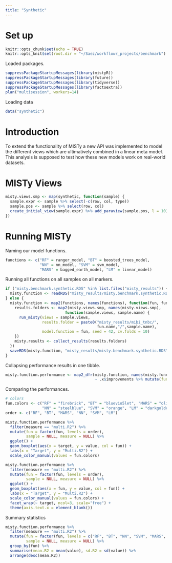 ```yaml
---
title: "Synthetic"
---
```


# Set up

```r
knitr::opts_chunk$set(echo = TRUE)
knitr::opts_knit$set(root.dir = "~/Saez/workflowr_projects/benchmark")
```

Loaded packages.

```r
suppressPackageStartupMessages(library(mistyR))
suppressPackageStartupMessages(library(future))
suppressPackageStartupMessages(library(tidyverse))
suppressPackageStartupMessages(library(factoextra))
plan("multisession", workers=14)
```

Loading data

```r
data("synthetic")
```

# Introduction

To extend the functionality of MISTy a new API was implemented to model
the different views which are ultimatively combined in a linear meta model.
This analysis is supposed to test how these new models work on real-world 
datasets.

# MISTy Views

```r
misty.views.smp <- map(synthetic, function(sample) {
  sample.expr <- sample %>% select(-c(row, col, type))
  sample.pos <- sample %>% select(row, col)
  create_initial_view(sample.expr) %>% add_paraview(sample.pos, l = 10)
})
```

# Running MISTy

Naming our model functions.

```r
functions <- c("RF" = ranger_model, "BT" = boosted_trees_model, 
               "NN" = nn_model, "SVM" = svm_model, 
               "MARS" = bagged_earth_model, "LM" = linear_model)
```

Running all functions on all samples on all markers.

```r
if ("misty.benchmark.synthetic.RDS" %in% list.files("misty_results")) {
  misty.function <- readRDS("misty_results/misty.benchmark.synthetic.RDS")
} else {
  misty.function <- map2(functions, names(functions), function(fun, fun.name) {
    results.folders <- map2(misty.views.smp, names(misty.views.smp), 
                          function(sample.views, sample.name) {
      run_misty(views = sample.views, 
                results.folder = paste0("misty_results/mibi_tnbc/",
                                        fun.name,"/",sample.name), 
                model.function = fun, seed = 42, cv.folds = 10)
    })
    misty.results <- collect_results(results.folders)
  })
  saveRDS(misty.function, "misty_results/misty.benchmark.synthetic.RDS")
}
```

Collapsing performance results in one tibble.

```r
misty.function.performance <- map2_dfr(misty.function, names(misty.function), 
                                       ~ .x$improvements %>% mutate(fun = .y))
```

Comparing the performances.

```r
# colors
fun.colors <- c("RF" = "firebrick", "BT" = "bluevio5let", "MARS" = "olivedrab",
                "NN" = "steelblue", "SVM" = "orange", "LM" = "darkgoldenrod")
order <- c("RF", "BT", "MARS", "NN", "SVM", "LM")
```

```r
misty.function.performance %>%
  filter(measure == "multi.R2") %>%
  mutate(fun = factor(fun, levels = order), 
         sample = NULL, measure = NULL) %>%
  ggplot() +
  geom_boxplot(aes(x = target, y = value, col = fun)) +
  labs(x = "Target", y = "Multi.R2") +
  scale_color_manual(values = fun.colors)
```

```r
misty.function.performance %>%
  filter(measure == "multi.R2") %>%
  mutate(fun = factor(fun, levels = order), 
         sample = NULL, measure = NULL) %>%
  ggplot() +
  geom_boxplot(aes(x = fun, y = value, col = fun)) +
  labs(x = "Target", y = "Multi.R2") +
  scale_color_manual(values = fun.colors) +
  facet_wrap(~ target, ncol=3, scale="free") +
  theme(axis.text.x = element_blank())
```

Summary statistics

```r
misty.function.performance %>%
  filter(measure == "multi.R2") %>%
  mutate(fun = factor(fun, levels = c("RF", "BT", "NN", "SVM", "MARS", "LM")), 
         sample = NULL, measure = NULL) %>%
  group_by(fun) %>%
  summarise(mean.R2 = mean(value), sd.R2 = sd(value)) %>%
  arrange(desc(mean.R2))
```

